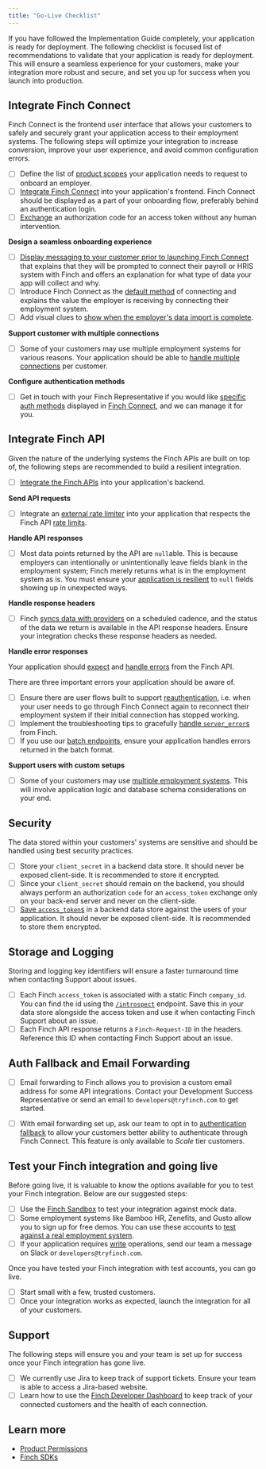 ```yaml
---
title: "Go-Live Checklist"
---
```


If you have followed the Implementation Guide completely, your application is ready for deployment. The following checklist is focused list of recommendations to validate that your application is ready for deployment. This will ensure a seamless experience for your customers, make your integration more robust and secure, and set you up for success when you launch into production.

## Integrate Finch Connect

Finch Connect is the frontend user interface that allows your customers to safely and securely grant your application access to their employment systems. The following steps will optimize your integration to increase conversion, improve your user experience, and avoid common configuration errors.

- [ ] Define the list of [product scopes](/Implementation-Guide/Connect/Create-Account#product-scopes) your application needs to request to onboard an employer.
- [ ] [Integrate Finch Connect](/Implementation-Guide/Connect/Set-Up-Finch-Connect) into your application's frontend. Finch Connect should be displayed as a part of your onboarding flow, preferably behind an authentication login.
- [ ] [Exchange](/Implementation-Guide/Connect/Retrieve-Access-Token) an authorization code for an access token without any human intervention.

**Design a seamless onboarding experience**

- [ ] [Display messaging to your customer prior to launching Finch Connect](/Implementation-Guide/Optimize/Increase-Employer-Adoption#2-include-extra-messaging-for-context) that explains that they will be prompted to connect their payroll or HRIS system with Finch and offers an explanation for what type of data your app will collect and why.
- [ ] Introduce Finch Connect as the [default method](/Implementation-Guide/Optimize/Increase-Employer-Adoption#1-set-finch-connect-as-the-default-integration-option) of connecting and explains the value the employer is receiving by connecting their employment system.
- [ ] Add visual clues to [show when the employer's data import is complete](/Implementation-Guide/Optimize/Increase-Employer-Adoption#4-deploy-finch-early-in-the-onboarding-process).

**Support customer with multiple connections**

- [ ] Some of your customers may use multiple employment systems for various reasons. Your application should be able to [handle multiple connections](/Implementation-Guide/Connect/Manage-Connections) per customer.

**Configure authentication methods**

- [ ] Get in touch with your Finch Representative if you would like [specific auth methods](/Get-Started/Employment-API-Glossary#authentication-method) displayed in [Finch Connect](/Implementation-Guide/Connect/Set-Up-Finch-Connect), and we can manage it for you.

## Integrate Finch API

Given the nature of the underlying systems the Finch APIs are built on top of, the following steps are recommended to build a resilient integration.

- [ ] [Integrate the Finch APIs](/Implementation-Guide/Communicate/Read-Data) into your application's backend.

**Send API requests**

- [ ] Integrate an [external rate limiter](/Implementation-Guide/Optimize/Mitigate-Errors#rate-limit-errors) into your application that respects the Finch API [rate limits](https://developer.tryfinch.com/docs/reference/64f780582a5a2-rate-limits).

**Handle API responses**

- [ ]  Most data points returned by the API are `null`able. This is because employers can intentionally or unintentionally leave fields blank in the employment system; Finch merely returns what is in the employment system as is. You must ensure your [application is resilient](/Implementation-Guide/Communicate/Read-Data) to `null` fields showing up in unexpected ways.

**Handle response headers**

- [ ] Finch [syncs data with providers](/Developer-Resources/Data-Syncs) on a scheduled cadence, and the status of the data we return is available in the API response headers. Ensure your integration checks these response headers as needed.

**Handle error responses**

Your application should [expect](https://developer.tryfinch.com/docs/reference/1f80003f67f0d-error-types) and [handle errors](/Implementation-Guide/Optimize/Mitigate-Errors) from the Finch API.

There are three important errors your application should be aware of.

- [ ]  Ensure there are user flows built to support [reauthentication](/Developer-Resources/Reauthentication), i.e. when your user needs to go through Finch Connect again to reconnect their employment system if their initial connection has stopped working.
- [ ]  Implement the troubleshooting tips to gracefully [handle `server_error`s](https://developer.tryfinch.com/docs/reference/7e03b7d6dec4a-error-handling) from Finch.
- [ ]  If you use our [batch endpoints](/Implementation-Guide/Optimize/Batch-Requests), ensure your application handles errors returned in the batch format.

**Support users with custom setups**

- [ ]  Some of your customers may use [multiple employment systems](docs/Implementation-Guide/Connect/Manage-Connections). This will involve application logic and database schema considerations on your end.

## Security

The data stored within your customers' systems are sensitive and should be handled using best security practices.

- [ ]  Store your `client_secret` in a backend data store. It should never be exposed client-side. It is recommended to store it encrypted.
- [ ]  Since your `client_secret` should remain on the backend, you should always perform an authorization `code` for an `access_token` exchange only on your back-end server and never on the client-side.
- [ ]  [Save `access_token`s](/Implementation-Guide/Secure/Store-Tokens) in a backend data store against the users of your application. It should never be exposed client-side. It is recommended to store them encrypted.

## Storage and Logging

Storing and logging key identifiers will ensure a faster turnaround time when contacting Support about issues.

- [ ]  Each Finch `access_token` is associated with a static Finch `company_id`. You can find the id using the [`/introspect`](https://developer.tryfinch.com/docs/reference/9d248a993cb53-introspect) endpoint. Save this in your data store alongside the access token and use it when contacting Finch Support about an issue.
- [ ]  Each Finch API response returns a `Finch-Request-ID` in the headers. Reference this ID when contacting Finch Support about an issue.

## Auth Fallback and Email Forwarding

- [ ] Email forwarding to Finch allows you to provision a custom email address for some API integrations. Contact your Development Success Representative or send an email to `developers@tryfinch.com` to get started.

- [ ] With email forwarding set up, ask our team to opt in to [authentication fallback](/Implementation-Guide/Optimize/Increase-Employer-Adoption#set-up-authentication-fallback) to allow your customers better ability to authenticate through Finch Connect. This feature is only available to *Scale* tier customers.

## Test your Finch integration and going live

Before going live, it is valuable to know the options available for you to test your Finch integration. Below are our suggested steps:

- [ ]  Use the [Finch Sandbox](/Implementation-Guide/Test/Finch-Sandbox) to test your integration against mock data.
- [ ]  Some employment systems like Bamboo HR, Zenefits, and Gusto allow you to sign up for free demos. You can use these accounts to [test against a real employment system](/Implementation-Guide/Test/Live-Providers).
- [ ]  If your application requires [write](/Implementation-Guide/Communicate/Write-Data) operations, send our team a message on Slack or `developers@tryfinch.com`.

Once you have tested your Finch integration with test accounts, you can go live.

- [ ]  Start small with a few, trusted customers.
- [ ]  Once your integration works as expected, launch the integration for all of your customers.

## Support

The following steps will ensure you and your team is set up for success once your Finch integration has gone live.

- [ ]  We currently use Jira to keep track of support tickets. Ensure your team is able to access a Jira-based website.
- [ ]  Learn how to use the [Finch Developer Dashboard](https://dashboard.tryfinch.com/login) to keep track of your connected customers and the health of each connection.

## Learn more

- [Product Permissions](https://developer.tryfinch.com/docs/reference/e68b00055f1d8-permissions)
- [Finch SDKs](/Developer-Resources/SDKs)
